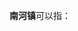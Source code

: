 '''南河镇'''可以指：
{{PRC admin/disambig|12/01/11/104/000|32/09/21/106/000|42/06/25/106/000|42/11/24/101/000}}
{{disambig|cat=三字中国镇名消歧义}}